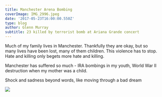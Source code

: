 ---
title: Manchester Arena Bombing
coverImage: IMG_2996.jpeg
date: '2017-05-23T16:00:00.550Z'
type: blog
author: Glenn Murray
subtitle: 23 killed by terrorist bomb at Ariana Grande concert
---

Much of my family lives in Manchester. Thankfully they are okay, but so many lives have been lost, many of them children. This violence has to stop. Hate and killing only begets more hate and killing.

Manchester has suffered so much - IRA bombings in my youth, World War II destruction when my mother was a child.

Shock and sadness beyond words, like moving through a bad dream

<Image src="IMG_1641.jpeg"  />


